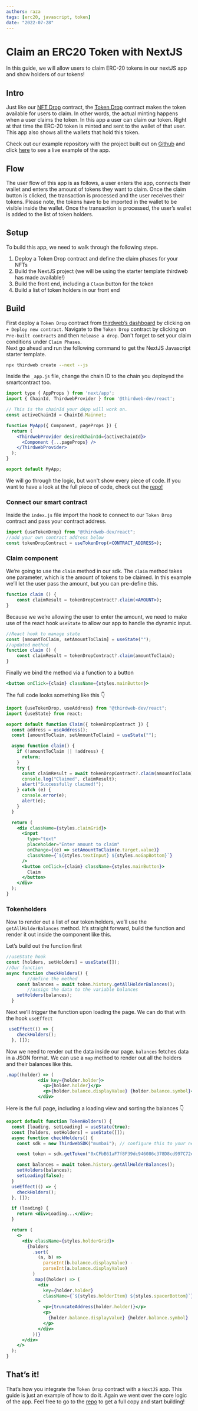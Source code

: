 ```yaml
---
authors: raza
tags: [erc20, javascript, token]
date: "2022-07-28"
---
```

# Claim an ERC20 Token with NextJS

In this guide, we will allow users to claim ERC-20 tokens in our nextJS app and show holders of our tokens!

## Intro

Just like our [NFT Drop](https://portal.thirdweb.com/pre-built-contracts/nft-drop) contract, the [Token Drop](https://portal.thirdweb.com/pre-built-contracts/token-drop) contract makes the token available for users to claim. In other words, the actual minting happens when a user claims the token. In this app a user can claim our token. Right at that time the ERC-20 token is minted and sent to the wallet of that user. This app also shows all the wallets that hold this token. 

Check out our example repository with the project built out on [Github](https://github.com/thirdweb-example/token-drop) and click [here](https://token-drop.thirdweb-example.com) to see a live example of the app. 

## Flow

The user flow of this app is as follows, a user enters the app, connects their wallet and enters the amount of tokens they want to claim. Once the claim button is clicked, the transaction is processed and the user receives their tokens. Please note, the tokens have to be imported in the wallet to be visible inside the wallet. Once the transaction is processed, the user’s wallet is added to the list of token holders.

## Setup

To build this app, we need to walk through the following steps.

1. Deploy a Token Drop contract and define the claim phases for your NFTs
2. Build the NextJS project (we will be using the starter template thirdweb has made available!)
3. Build the front end, including a `Claim` button for the token
4. Build a list of token holders in our front end

## Build

First deploy a `Token Drop` contract from [thirdweb’s dashboard](https://thirdweb.com/dashboard) by clicking on `+ Deploy new contract`. Navigate to the `Token Drop` contract by clicking on `Pre-built contracts` and then `Release a drop`. Don't forget to set your claim conditions under `Claim Phases`.  
Next go ahead and run the following command to get the NextJS Javascript starter template. 
```bash
npx thirdweb create --next --js
```
Inside the `_app.js` file, change the chain ID to the chain you deployed the smartcontract too.
```jsx
import type { AppProps } from 'next/app';
import { ChainId, ThirdwebProvider } from '@thirdweb-dev/react';

// This is the chainId your dApp will work on.
const activeChainId = ChainId.Mainnet;

function MyApp({ Component, pageProps }) {
  return (
    <ThirdwebProvider desiredChainId={activeChainId}>
      <Component {...pageProps} />
    </ThirdwebProvider>
  );
}

export default MyApp;
```

We will go through the logic, but won't show every piece of code. If you want to have a look at the full piece of code, check out the [repo!](https://github.com/thirdweb-example/token-drop) 

### Connect our smart contract

Inside the `index.js` file import the hook to connect to our `Token Drop` contract and pass your contract address.

```jsx
import {useTokenDrop} from "@thirdweb-dev/react";
//add your own contract address below
const tokenDropContract = useTokenDrop(<CONTRACT_ADDRESS>);
```

### Claim component

We’re going to use the `claim` method in our sdk. The `claim` method takes one parameter, which is the amount of tokens to be claimed. In this example we’ll let the user pass the amount, but you can pre-define this.

```jsx
function claim () {
	const claimResult = tokenDropContract?.claim(<AMOUNT>);
}
```

Because we we’re allowing the user to enter the amount, we need to make use of the react hook `useState` to allow our app to handle the dynamic input.

```jsx
//React hook to manage state
const [amountToClaim, setAmountToClaim] = useState("");
//updated method
function claim () {
	const claimResult = tokenDropContract?.claim(amountToClaim);
}
```

Finally we bind the method via a function to a button

```jsx
<button onClick={claim} className={styles.mainButton}>
```

The full code looks something like this 👇

```jsx
import {useTokenDrop, useAddress} from "@thirdweb-dev/react";
import {useState} from react;

export default function Claim({ tokenDropContract }) {
  const address = useAddress();
  const [amountToClaim, setAmountToClaim] = useState("");

  async function claim() {
    if (!amountToClaim || !address) {
      return;
    }
    try {
      const claimResult = await tokenDropContract?.claim(amountToClaim);
      console.log("Claimed", claimResult);
      alert("Successfully claimed!");
    } catch (e) {
      console.error(e);
      alert(e);
    }
  }

  return (
    <div className={styles.claimGrid}>
      <input
        type="text"
        placeholder="Enter amount to claim"
        onChange={(e) => setAmountToClaim(e.target.value)}
        className={`${styles.textInput} ${styles.noGapBottom}`}
      />
      <button onClick={claim} className={styles.mainButton}>
        Claim
      </button>
    </div>
  );
}
```

### Tokenholders

Now to render out a list of our token holders, we’ll use the `getAllHolderBalances` method. It’s straight forward, build the function and render it out inside the component like this.

Let’s build out the function first

```jsx
//useState hook
const [holders, setHolders] = useState([]);
//Our function
async function checkHolders() {
		//define the method
    const balances = await token.history.getAllHolderBalances();
		//assign the data to the variable balances
    setHolders(balances);
  }
```

Next we’ll *trigger* the function upon loading the page. We can do that with the hook `useEffect`

```jsx
 useEffect(() => {
    checkHolders();
  }, []);
```

Now we need to render out the data inside our page. `balances` fetches data in a JSON format. We can use a `map` method to render out all the holders and their balances like this.

```jsx
.map((holder) => (
            <div key={holder.holder}>
              <p>{holder.holder}</p>
              <p>{holder.balance.displayValue} {holder.balance.symbol}</p>
            </div>
```

Here is the full page, including a loading view and sorting the balances 👇

```jsx
export default function TokenHolders() {
  const [loading, setLoading] = useState(true);
  const [holders, setHolders] = useState([]);
  async function checkHolders() {
    const sdk = new ThirdwebSDK("mumbai"); // configure this to your network

    const token = sdk.getToken("0xCFbB61aF7f8F39dc946086c378D8cd997C72e2F3");

    const balances = await token.history.getAllHolderBalances();
    setHolders(balances);
    setLoading(false);
  }
  useEffect(() => {
    checkHolders();
  }, []);

  if (loading) {
    return <div>Loading...</div>;
  }

  return (
    <>
      <div className={styles.holderGrid}>
        {holders
          .sort(
            (a, b) =>
              parseInt(b.balance.displayValue) -
              parseInt(a.balance.displayValue)
          )
          .map((holder) => (
            <div
              key={holder.holder}
              className={`${styles.holderItem} ${styles.spacerBottom}`}
            >
              <p>{truncateAddress(holder.holder)}</p>
              <p>
                {holder.balance.displayValue} {holder.balance.symbol}
              </p>
            </div>
          ))}
      </div>
    </>
  );
}
```

## That’s it!

That’s how you integrate the `Token Drop` contract with a `NextJS` app. This guide is just an example of how to do it. Again we went over the core logic of the app. Feel free to go to the [repo](https://github.com/thirdweb-example/token-drop) to get a full copy and start building!